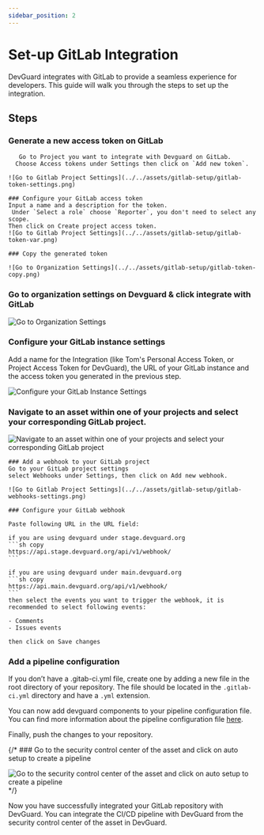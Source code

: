 ```yaml
---
sidebar_position: 2
---
```


# Set-up GitLab Integration

DevGuard integrates with GitLab to provide a seamless experience for developers. This guide will walk you through the steps to set up the integration.

## Steps

<Steps>

### Generate a new access token on GitLab
 
       Go to Project you want to integrate with Devguard on GitLab.  
      Choose Access tokens under Settings then click on `Add new token`.

    ![Go to Gitlab Project Settings](../../assets/gitlab-setup/gitlab-token-settings.png)

    ### Configure your GitLab access token 
    Input a name and a description for the token.
     Under `Select a role` choose `Reporter`, you don't need to select any scope.
    Then click on Create project access token.
    ![Go to Gitlab Project Settings](../../assets/gitlab-setup/gitlab-token-var.png)

    ### Copy the generated token

    ![Go to Organization Settings](../../assets/gitlab-setup/gitlab-token-copy.png)


### Go to organization settings on Devguard & click integrate with GitLab

![Go to Organization Settings](../../assets/gitlab-setup/gitlab-1.png)


### Configure your GitLab instance settings 

Add a name for the Integration (like Tom's Personal Access Token, or Project Access Token for DevGuard), the URL of your GitLab instance and the access token you generated in the previous step.

![Configure your GitLab Instance Settings](../../assets/gitlab-setup/gitlab-2.png)

### Navigate to an asset within one of your projects and select your corresponding GitLab project.

![Navigate to an asset within one of your projects and select your corresponding GitLab project](../../assets/gitlab-setup/gitlab-3.png)

    ### Add a webhook to your GitLab project
    Go to your GitLab project settings
    select Webhooks under Settings, then click on Add new webhook.

    ![Go to Gitlab Project Settings](../../assets/gitlab-setup/gitlab-webhooks-settings.png)

    ### Configure your GitLab webhook

    Paste following URL in the URL field: 

    if you are using devguard under stage.devguard.org
    ```sh copy 
    https://api.stage.devguard.org/api/v1/webhook/
    ```

    if you are using devguard under main.devguard.org
    ```sh copy
    https://api.main.devguard.org/api/v1/webhook/
    ```
    then select the events you want to trigger the webhook, it is recommended to select following events:

    - Comments
    - Issues events

    then click on Save changes


### Add a pipeline configuration
If you don’t have a .gitab-ci.yml file, create one by adding a new file in the root directory of your repository. The file should be located in the `.gitlab-ci.yml` directory and have a `.yml` extension. 

You can now add devguard components to your pipeline configuration file.
You can find more information about the pipeline configuration file [here](/other/gitlab-components/full.mdx).


Finally, push the changes to your repository.


{/* ### Go to the security control center of the asset and click on auto setup to create a pipeline

![Go to the security control center of the asset and click on auto setup to create a pipeline](../../assets/gitlab-setup/gitlab-4.png) */}

</Steps>



Now you have successfully integrated your GitLab repository with DevGuard. You can integrate the CI/CD pipeline with DevGuard from the security control center of the asset in DevGuard. 